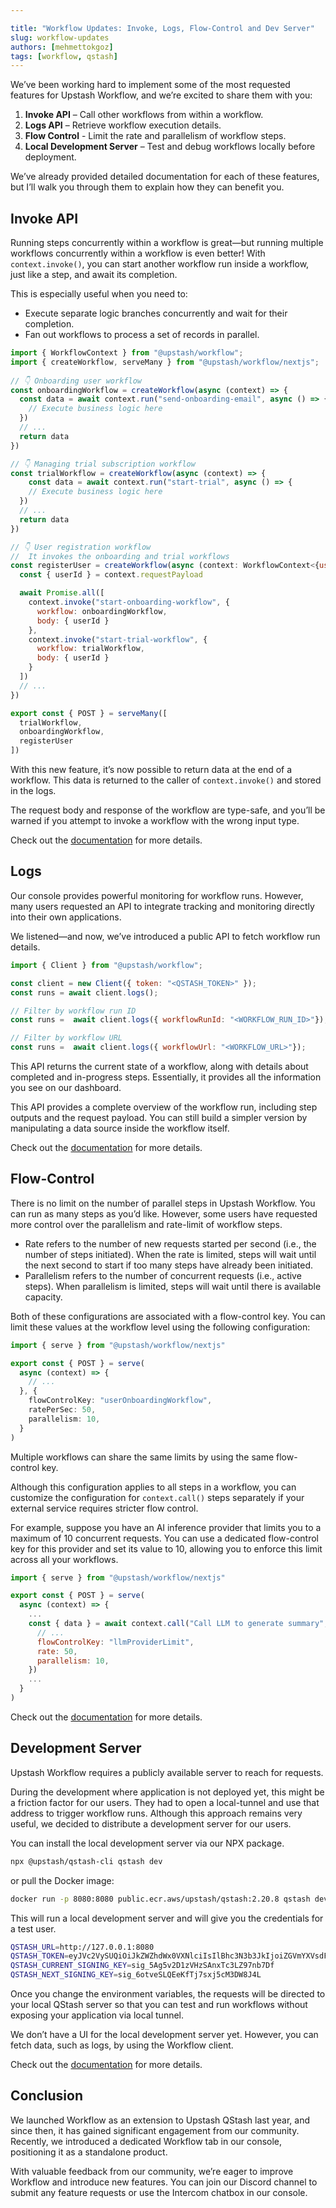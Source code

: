 ```yaml
---

title: "Workflow Updates: Invoke, Logs, Flow-Control and Dev Server"
slug: workflow-updates
authors: [mehmettokgoz]
tags: [workflow, qstash]
---
```


We’ve been working hard to implement some of the most requested features for Upstash Workflow, and we’re excited to share them with you:

1. **Invoke API** – Call other workflows from within a workflow.
2. **Logs API** – Retrieve workflow execution details.
3. **Flow Control** - Limit the rate and parallelism of workflow steps.
4. **Local Development Server** – Test and debug workflows locally before deployment.

We’ve already provided detailed documentation for each of these features, but I’ll walk you through them to explain how they can benefit you.

## Invoke API

Running steps concurrently within a workflow is great—but running multiple workflows concurrently within a workflow is even better!
With `context.invoke()`, you can start another workflow run inside a workflow, just like a step, and await its completion.

This is especially useful when you need to:
- Execute separate logic branches concurrently and wait for their completion.
- Fan out workflows to process a set of records in parallel.

```javascript title:"route.ts"
import { WorkflowContext } from "@upstash/workflow";
import { createWorkflow, serveMany } from "@upstash/workflow/nextjs";
 
// 👇 Onboarding user workflow
const onboardingWorkflow = createWorkflow(async (context) => {
  const data = await context.run("send-onboarding-email", async () => {
    // Execute business logic here
  })
  // ...
  return data
})

// 👇 Managing trial subscription workflow
const trialWorkflow = createWorkflow(async (context) => {
    const data = await context.run("start-trial", async () => {
    // Execute business logic here
  })
  // ...
  return data
})

// 👇 User registration workflow 
//  It invokes the onboarding and trial workflows
const registerUser = createWorkflow(async (context: WorkflowContext<{userList: string}>) => {
  const { userId } = context.requestPayload

  await Promise.all([
    context.invoke("start-onboarding-workflow", {
      workflow: onboardingWorkflow,
      body: { userId }
    }, 
    context.invoke("start-trial-workflow", {
      workflow: trialWorkflow,
      body: { userId }
    }
  ])
  // ...
})

export const { POST } = serveMany([
  trialWorkflow, 
  onboardingWorkflow, 
  registerUser
])
```

With this new feature, it’s now possible to return data at the end of a workflow.
This data is  returned to the caller of `context.invoke()` and stored in the logs.

<Note type="info">
The request body and response of the workflow are type-safe, and you’ll be warned if you attempt to invoke a workflow with the wrong input type.  
</Note>

Check out the [documentation](https://upstash.com/docs/workflow/howto/invoke) for more details.

## Logs

Our console provides powerful monitoring for workflow runs. However, many users requested an API to integrate tracking and monitoring directly into their own applications.

We listened—and now, we’ve introduced a public API to fetch workflow run details.

```javascript title:"route.ts"
import { Client } from "@upstash/workflow";

const client = new Client({ token: "<QSTASH_TOKEN>" });
const runs = await client.logs();

// Filter by workflow run ID
const runs =  await client.logs({ workflowRunId: "<WORKFLOW_RUN_ID>"});

// Filter by workflow URL
const runs =  await client.logs({ workflowUrl: "<WORKFLOW_URL>"});
```

This API returns the current state of a workflow, along with details about completed and in-progress steps.
Essentially, it provides all the information you see on our dashboard.

<Note>This API provides a complete overview of the workflow run, including step outputs and the request payload. You can still build a simpler version by manipulating a data source inside the workflow itself.</Note>

Check out the [documentation](https://upstash.com/docs/workflow/rest/runs/runs) for more details.

## Flow-Control

There is no limit on the number of parallel steps in Upstash Workflow.
You can run as many steps as you’d like. However, some users have requested more control over the parallelism and rate-limit of workflow steps.

- Rate refers to the number of new requests started per second (i.e., the number of steps initiated). When the rate is limited, steps will wait until the next second to start if too many steps have already been initiated.
- Parallelism refers to the number of concurrent requests (i.e., active steps). When parallelism is limited, steps will wait until there is available capacity.

Both of these configurations are associated with a flow-control key. You can limit these values at the workflow level using the following configuration:

```typescript
import { serve } from "@upstash/workflow/nextjs"

export const { POST } = serve(
  async (context) => {
    // ...
  }, {
    flowControlKey: "userOnboardingWorkflow",
    ratePerSec: 50,
    parallelism: 10,
  }
)
```

<Note type="info">
Multiple workflows can share the same limits by using the same flow-control key.  
</Note>

Although this configuration applies to all steps in a workflow, you can customize the configuration for `context.call()` steps separately if your external service requires stricter flow control.

For example, suppose you have an AI inference provider that limits you to a maximum of 10 concurrent requests. You can use a dedicated flow-control key for this provider and set its value to 10, allowing you to enforce this limit across all your workflows.

```javascript
import { serve } from "@upstash/workflow/nextjs"

export const { POST } = serve(
  async (context) => {
    ...
    const { data } = await context.call("Call LLM to generate summary", {
      // ...
      flowControlKey: "llmProviderLimit",
      rate: 50,
      parallelism: 10,
    })
    ...
  }
)
```

Check out the [documentation](https://upstash.com/docs/workflow/howto/flow-control) for more details.

## Development Server

Upstash Workflow requires a publicly available server to reach for requests.

During the development where application is not deployed yet, this might be a friction factor for our users.
They had to open a local-tunnel and use that address to trigger workflow runs. Although this approach remains very useful, we decided to distribute a development server for our users.

You can install the local development server via our NPX package.

```bash
npx @upstash/qstash-cli qstash dev 
```

or pull the Docker image:

```bash
docker run -p 8080:8080 public.ecr.aws/upstash/qstash:2.20.8 qstash dev
```

This will run a local development server and will give you the credentials for a test user.

```bash
QSTASH_URL=http://127.0.0.1:8080
QSTASH_TOKEN=eyJVc2VySUQiOiJkZWZhdWx0VXNlciIsIlBhc3N3b3JkIjoiZGVmYXVsdFBhc3N3b3JkIn0=
QSTASH_CURRENT_SIGNING_KEY=sig_5Ag5v2D1zVHzSAnxTc3LZ97nb7Df
QSTASH_NEXT_SIGNING_KEY=sig_6otveSLQEeKfTj7sxj5cM3DW8J4L
```

Once you change the environment variables, the requests will be directed to your local QStash server so that you can test and run workflows without exposing your application via local tunnel.

<Note>We don’t have a UI for the local development server yet. However, you can fetch data, such as logs, by using the Workflow client.</Note>

Check out the [documentation](https://upstash.com/docs/workflow/howto/local-development) for more details.

## Conclusion

We launched Workflow as an extension to Upstash QStash last year, and since then, it has gained significant engagement from our community.
Recently, we introduced a dedicated Workflow tab in our console, positioning it as a standalone product.

With valuable feedback from our community, we’re eager to improve Workflow and introduce new features. 
You can join our Discord channel to submit any feature requests or use the Intercom chatbox in our console.

